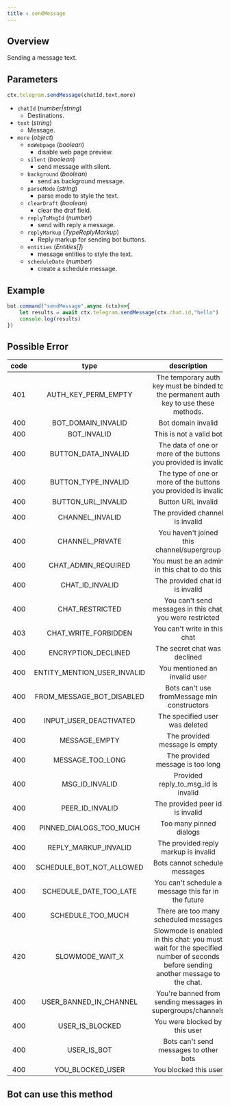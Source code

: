 ```yaml
--- 
title : sendMessage 
--- 
```

## Overview 
Sending a message text. 
## Parameters 
```ts 
ctx.telegram.sendMessage(chatId,text,more)
```
- `chatId` (_number|string_) 
    - Destinations.
- `text` (_string_) 
    - Message.
- `more` (_object_)
    - `noWebpage` (_boolean_) 
        - disable web page preview.
    - `silent` (_boolean_) 
        - send message with silent.
    - `background` (_boolean_) 
        - send as background message.
    - `parseMode` (_string_) 
        - parse mode to style the text.
    - `clearDraft` (_boolean_) 
        - clear the draf field.
    - `replyToMsgId` (_number_) 
        - send with reply a message.
    - `replyMarkup` (_TypeReplyMarkup_) 
        - Reply markup for sending bot buttons.
    - `entities` (_Entities[]_) 
        - message entities to style the text.
    - `scheduleDate` (_number_) 
        - create a schedule message. 
## Example 
```ts highlight=2
bot.command("sendMessage",async (ctx)=>{
    let results = await ctx.telegram.sendMessage(ctx.chat.id,"hello")
    console.log(results)
})
```
## Possible Error 
| code | type | description | 
| :---: | :---: | :------:| 
|401|AUTH_KEY_PERM_EMPTY|The temporary auth key must be binded to the permanent auth key to use these methods.|
|400|BOT_DOMAIN_INVALID|Bot domain invalid|
|400|BOT_INVALID|This is not a valid bot|
|400|BUTTON_DATA_INVALID|The data of one or more of the buttons you provided is invalid|
|400|BUTTON_TYPE_INVALID|The type of one or more of the buttons you provided is invalid|
|400|BUTTON_URL_INVALID|Button URL invalid|
|400|CHANNEL_INVALID|The provided channel is invalid|
|400|CHANNEL_PRIVATE|You haven't joined this channel/supergroup|
|400|CHAT_ADMIN_REQUIRED|You must be an admin in this chat to do this|
|400|CHAT_ID_INVALID|The provided chat id is invalid|
|400|CHAT_RESTRICTED|You can't send messages in this chat, you were restricted|
|403|CHAT_WRITE_FORBIDDEN|You can't write in this chat|
|400|ENCRYPTION_DECLINED|The secret chat was declined|
|400|ENTITY_MENTION_USER_INVALID|You mentioned an invalid user|
|400|FROM_MESSAGE_BOT_DISABLED|Bots can't use fromMessage min constructors|
|400|INPUT_USER_DEACTIVATED|The specified user was deleted|
|400|MESSAGE_EMPTY|The provided message is empty|
|400|MESSAGE_TOO_LONG|The provided message is too long|
|400|MSG_ID_INVALID|Provided reply_to_msg_id is invalid|
|400|PEER_ID_INVALID|The provided peer id is invalid|
|400|PINNED_DIALOGS_TOO_MUCH|Too many pinned dialogs|
|400|REPLY_MARKUP_INVALID|The provided reply markup is invalid|
|400|SCHEDULE_BOT_NOT_ALLOWED|Bots cannot schedule messages|
|400|SCHEDULE_DATE_TOO_LATE|You can't schedule a message this far in the future|
|400|SCHEDULE_TOO_MUCH|There are too many scheduled messages|
|420|SLOWMODE_WAIT_X|Slowmode is enabled in this chat: you must wait for the specified number of seconds before sending another message to the chat.|
|400|USER_BANNED_IN_CHANNEL|You're banned from sending messages in supergroups/channels|
|400|USER_IS_BLOCKED|You were blocked by this user|
|400|USER_IS_BOT|Bots can't send messages to other bots|
|400|YOU_BLOCKED_USER|You blocked this user|


## Bot can use this method